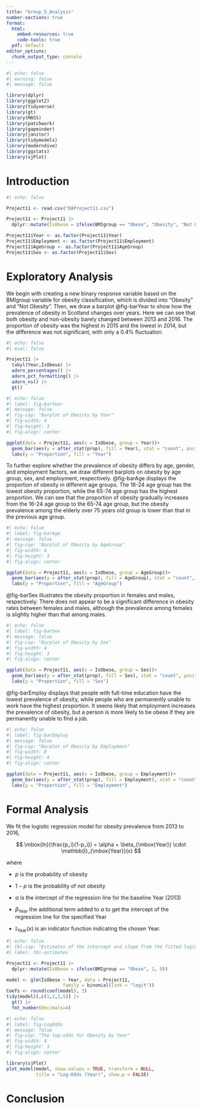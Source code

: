 ```yaml
---
title: "Group_5_Analysis"
number-sections: true
format: 
  html:
    embed-resources: true
    code-tools: true
  pdf: default
editor_options: 
  chunk_output_type: console
---
```


```r
#| echo: false
#| warning: false
#| message: false

library(dplyr)
library(ggplot2)
library(tidyverse)
library(gt)
library(MASS)
library(patchwork)
library(gapminder)
library(janitor)
library(tidymodels)
library(moderndive)
library(ggstats)
library(sjPlot)
```

# Introduction {#sec-intro}

```r
#| echo: false

Project11 <- read.csv("DAProject11.csv")

Project11 <- Project11 |>
  dplyr::mutate(IsObese = ifelse(BMIgroup == "Obese", "Obesity", "Not Obesity"))

Project11$Year <- as.factor(Project11$Year)
Project11$Employment <- as.factor(Project11$Employment)
Project11$AgeGroup <- as.factor(Project11$AgeGroup)
Project11$Sex <- as.factor(Project11$Sex)
```

# Exploratory Analysis {#sec-exp}

We begin with creating a new binary response variable based on the BMIgroup variable for obesity classification, which is divided into "Obesity" and "Not Obesity". Then, we draw a barplot @fig-barYear to show how the prevalence of obesity in Scotland changes over years. Here we can see that both obesity and non-obesity barely changed between 2013 and 2016. The proportion of obesity was the highest in 2015 and the lowest in 2014, but the difference was not significant, with only a 0.4% fluctuation.

```r
#| echo: false
#| eval: false

Project11 |>
  tabyl(Year,IsObese) |>
  adorn_percentages() |>
  adorn_pct_formatting() |>
  adorn_ns() |>
  gt()
```

```r
#| echo: false
#| label: fig-barYear
#| message: false
#| fig-cap: "Barplot of Obesity by Year"
#| fig-width: 4
#| fig-height: 3
#| fig-align: center

ggplot(data = Project11, aes(x = IsObese, group = Year))+
  geom_bar(aes(y = after_stat(prop), fill = Year), stat = "count", position = "dodge") +
  labs(y = "Proportion", fill = "Year")
```

To further explore whether the prevalence of obesity differs by age, gender, and employment factors, we draw different barplots on obesity by age group, sex, and employment, respectively. @fig-barAge displays the proportion of obesity in different age groups. The 16-24 age group has the lowest obesity proportion, while the 65-74 age group has the highest proportion. We can see that the proportion of obesity gradually increases from the 16-24 age group to the 65-74 age group, but the obesity prevalence among the elderly over 75 years old group is lower than that in the previous age group.

```r
#| echo: false
#| label: fig-barAge
#| message: false
#| fig-cap: "Barplot of Obesity by AgeGroup"
#| fig-width: 4
#| fig-height: 3
#| fig-align: center

ggplot(data = Project11, aes(x = IsObese, group = AgeGroup))+
  geom_bar(aes(y = after_stat(prop), fill = AgeGroup), stat = "count", position = "dodge") +
  labs(y = "Proportion", fill = "AgeGroup")
```

@fig-barSex illustrates the obesity proportion in females and males, respectively. There does not appear to be a significant difference in obesity rates between females and males, although the prevalence among females is slightly higher than that among males.

```r
#| echo: false
#| label: fig-barSex
#| message: false
#| fig-cap: "Barplot of Obesity by Sex"
#| fig-width: 4
#| fig-height: 3
#| fig-align: center

ggplot(data = Project11, aes(x = IsObese, group = Sex))+
  geom_bar(aes(y = after_stat(prop), fill = Sex), stat = "count", position = "dodge") +
  labs(y = "Proportion", fill = "Sex")
```

@fig-barEmploy displays that people with full-time education have the lowest prevalence of obesity, while people who are permanently unable to work have the highest proportion. It seems likely that employment increases the prevalence of obesity, but a person is more likely to be obese if they are permanently unable to find a job.

```r
#| echo: false
#| label: fig-barEmploy
#| message: false
#| fig-cap: "Barplot of Obesity by Employment"
#| fig-width: 8
#| fig-height: 4
#| fig-align: center

ggplot(data = Project11, aes(x = IsObese, group = Employment))+
  geom_bar(aes(y = after_stat(prop), fill = Employment), stat = "count", position = "dodge") +
  labs(y = "Proportion", fill = "Employment")
```

# Formal Analysis {#sec-formal}

We fit the logistic regression model for obesity prevalence from 2013 to 2016,

$$
\mbox{ln}(\frac{p_i}{1-p_i}) = \alpha + \beta_{\mbox{Year}} \cdot \mathbb{I}_{\mbox{Year}}(x)
$$

where

-   $p$ is the probability of obesity

-   $1-p$ is the probability of not obesity

-   $\alpha$ is the intercept of the regression line for the baseline Year (2013)

-   $\beta_{\mbox{Year}}$ the additional term added to $\alpha$ to get the intercept of the regression line for the specified Year

-   $\mathbb{I}_{\mbox{Year}}(x)$ is an indicator function indicating the chosen Year.

```r
#| echo: false
#| tbl-cap: "Estimates of the intercept and slope from the fitted logistic regression model"
#| label: tbl-estimates

Project11 <- Project11 |>
  dplyr::mutate(IsObese = ifelse(BMIgroup == "Obese", 1, 0))

model <- glm(IsObese ~ Year, data = Project11,
                     family = binomial(link = "logit")) 
Coefs <- round(coef(model), 3)
tidy(model)[,c(1,2,3,5)] |>
  gt() |>
  fmt_number(decimals=4)
```

```r
#| echo: false
#| label: fig-LogOdds
#| message: false
#| fig-cap: "The log-odds for Obesity by Year"
#| fig-width: 4
#| fig-height: 3
#| fig-align: center

library(sjPlot)
plot_model(model, show.values = TRUE, transform = NULL,
           title = "Log-Odds (Year)", show.p = FALSE)

```

# Conclusion {#sec-con}
